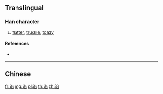 {{character info/new}}
{{also|諂}}
==Translingual==

===Han character===
{{Han char|rn=149|rad=讠|as=08|sn=10|four=|canj=IVNHX}}

# [[flatter]], [[truckle]], [[toady]]

====References====
* {{Han ref|kx=1188.181|hdz=63990.070|uh=8C04|ud=35844}}

----

==Chinese==
{{zh-see|諂}}

[[fr:谄]]
[[mg:谄]]
[[pl:谄]]
[[th:谄]]
[[zh:谄]]